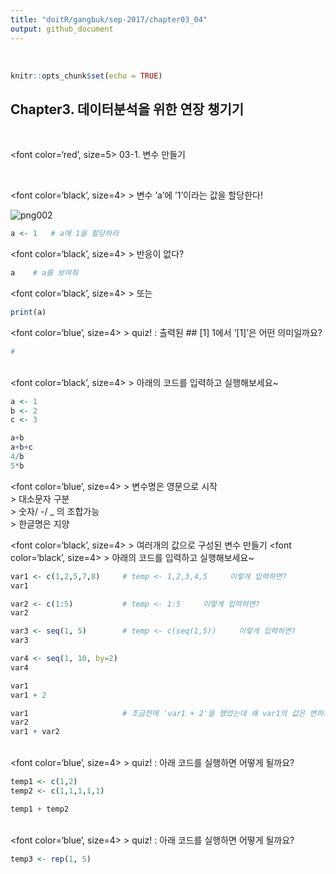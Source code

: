 ```yaml
---
title: "doitR/gangbuk/sep-2017/chapter03_04"
output: github_document
---
```

<br> 

```r
knitr::opts_chunk$set(echo = TRUE)
```

## Chapter3. 데이터분석을 위한 연장 챙기기  
<p> <br> 
 
<font color='red', size=5> 
03-1. 변수 만들기  
</font>

<br> 

<font color='black', size=4>  > 변수 'a'에 '1'이라는 값을 할당한다! </font>
 
![png002](/Users/Gs/Pictures/002.png)
<br>

```r
a <- 1   # a에 1을 할당하라
```

<font color='black', size=4>  > 반응이 없다? </font>

```r
a    # a를 보여줘
```

<font color='black', size=4>  > 또는 </font>

```r
print(a)    
```

<font color='blue', size=4>  > quiz! : 출력된 ## [1] 1에서 '[1]'은 어떤 의미일까요? </font>
```r
#
```
<br>
<font color='black', size=4>  > 아래의 코드를 입력하고 실행해보세요~ </font>
```r
a <- 1
b <- 2
c <- 3

a+b
a+b+c
4/b
5*b
```

<font color='blue', size=4>  > 변수명은 영문으로 시작 <br> > 대소문자 구분<br> > 숫자/ -/ _ 의 조합가능<br> > 한글명은 지양 </font>
<br> 

<font color='black', size=4>  > 여러개의 값으로 구성된 변수 만들기 </font>
<font color='black', size=4>  > 아래의 코드를 입력하고 실행해보세요~ </font>
```r
var1 <- c(1,2,5,7,8)     # temp <- 1,2,3,4,5     이렇게 입력하면?
var1

var2 <- c(1:5)           # temp <- 1:5     이렇게 입력하면?
var2

var3 <- seq(1, 5)        # temp <- c(seq(1,5))     이렇게 입력하면?
var3

var4 <- seq(1, 10, by=2)
var4

var1
var1 + 2

var1                     # 조금전에 'var1 + 2'을 했었는데 왜 var1의 값은 변하지 않고 그대로일까?
var2
var1 + var2
```
<br>
<font color='blue', size=4>  > quiz! : 아래 코드를 실행하면 어떻게 될까요? </font>
```r
temp1 <- c(1,2)
temp2 <- c(1,1,1,1,1)

temp1 + temp2
```
<br>
<font color='blue', size=4>  > quiz! : 아래 코드를 실행하면 어떻게 될까요? </font>
```r
temp3 <- rep(1, 5)
```
